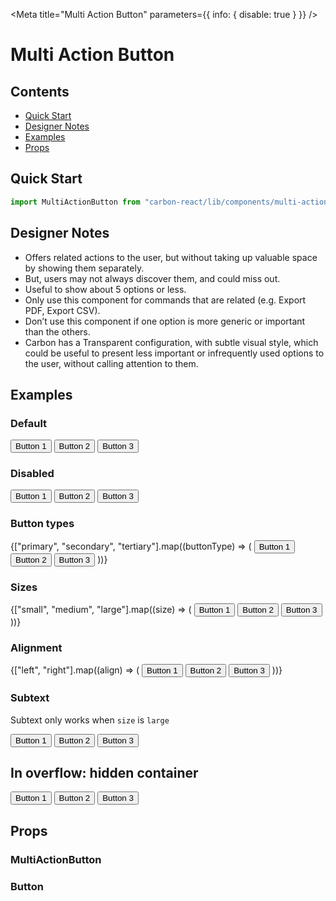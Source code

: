 

<Meta title="Multi Action Button" parameters={{ info: { disable: true } }} />

# Multi Action Button

## Contents

- [Quick Start](#quick-start)
- [Designer Notes](#designer-notes)
- [Examples](#examples)
- [Props](#props)

## Quick Start

```javascript
import MultiActionButton from "carbon-react/lib/components/multi-action-button";
```

## Designer Notes

- Offers related actions to the user, but without taking up valuable space by showing them separately.
- But, users may not always discover them, and could miss out.
- Useful to show about 5 options or less.
- Only use this component for commands that are related (e.g. Export PDF, Export CSV).
- Don’t use this component if one option is more generic or important than the others.
- Carbon has a Transparent configuration, with subtle visual style, which could be useful to present less important or infrequently used options to the user, without calling attention to them.

## Examples

### Default

<Canvas>
  <Story name="default" parameters={{ chromatic: { disable: true } }}>
    <MultiActionButton text="Multi Action Button">
      <Button>Button 1</Button>
      <Button>Button 2</Button>
      <Button>Button 3</Button>
    </MultiActionButton>
  </Story>
</Canvas>

### Disabled

<Canvas>
  <Story name="disabled">
    <MultiActionButton disabled text="Multi Action Button">
      <Button>Button 1</Button>
      <Button>Button 2</Button>
      <Button>Button 3</Button>
    </MultiActionButton>
  </Story>
</Canvas>

### Button types

<Canvas>
  <Story name="button types">
    {["primary", "secondary", "tertiary"].map((buttonType) => (
      <Box key={buttonType} mb={3}>
        <MultiActionButton
          buttonType={buttonType}
          text={`Multi Action Button - ${buttonType}`}
        >
          <Button>Button 1</Button>
          <Button>Button 2</Button>
          <Button>Button 3</Button>
        </MultiActionButton>
      </Box>
    ))}
  </Story>
</Canvas>

### Sizes

<Canvas>
  <Story name="sizes">
    {["small", "medium", "large"].map((size) => (
      <Box key={size} mb={3}>
        <MultiActionButton size={size} text={`Multi Action Button - ${size}`}>
          <Button size={size}>Button 1</Button>
          <Button size={size}>Button 2</Button>
          <Button size={size}>Button 3</Button>
        </MultiActionButton>
      </Box>
    ))}
  </Story>
</Canvas>

### Alignment

<Canvas>
  <Story name="align" parameters={{ chromatic: { disable: true } }}>
    {["left", "right"].map((align) => (
      <Box key={align} mb={3}>
        <MultiActionButton
          align={align}
          text={`Multi Action Button - ${align}`}
        >
          <Button>Button 1</Button>
          <Button>Button 2</Button>
          <Button>Button 3</Button>
        </MultiActionButton>
      </Box>
    ))}
  </Story>
</Canvas>

### Subtext

Subtext only works when `size` is `large`

<Canvas>
  <Story name="subtext">
    <MultiActionButton
      size="large"
      subtext="subtext"
      text="Multi Action Button"
    >
      <Button size="large">Button 1</Button>
      <Button size="large">Button 2</Button>
      <Button size="large">Button 3</Button>
    </MultiActionButton>
  </Story>
</Canvas>

## In overflow: hidden container

<Canvas>
  <Story
    name="in overflow hidden container"
    parameters={{ chromatic: { disable: true } }}
  >
    <Accordion title="Heading">
      <Box p={4}>
        <MultiActionButton
          size="large"
          subtext="subtext"
          text="Multi Action Button"
        >
          <Button size="large">Button 1</Button>
          <Button size="large">Button 2</Button>
          <Button size="large">Button 3</Button>
        </MultiActionButton>
      </Box>
    </Accordion>
  </Story>
</Canvas>

## Props

### MultiActionButton

<StyledSystemProps of={MultiActionButton} margin noHeader />

### Button

<ArgsTable of={Button} />
